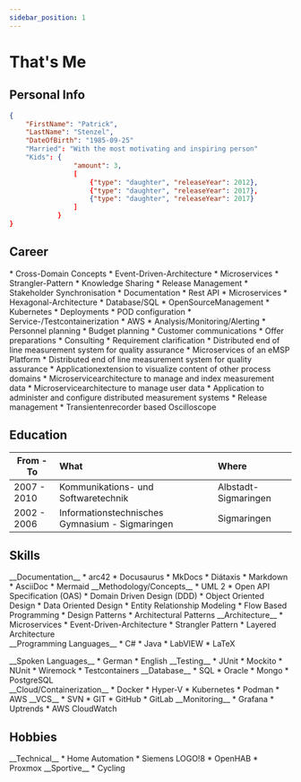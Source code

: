 ```yaml
---
sidebar_position: 1
---
```


# That's Me

## Personal Info
``` json
{
    "FirstName": "Patrick",
    "LastName": "Stenzel",
    "DateOfBirth": "1985-09-25"
    "Married": "With the most motivating and inspiring person"
    "Kids": {
                "amount": 3,
                [
                    {"type": "daughter", "releaseYear": 2012},
                    {"type": "daughter", "releaseYear": 2017},
                    {"type": "daughter", "releaseYear": 2017}
                ]
            }
}
```

## Career

[//]: # (### [Bosch Mobility - Charging Solutions]&#40;https://www.bosch-mobility.de/&#41;)


<Timeline variant="success-dark" horizontal>
  <TimelineItem variant='success' align='right' >
    <TimelineCareerHeaderItem icon='fa-compass-drafting' position='Solution Architect' location='Feuerbach' employeer='Bosch Mobility GmbH' fromDate='06.2024'/>
    * Cross-Domain Concepts
    * Event-Driven-Architecture
    * Microservices
    * Strangler-Pattern
    * Knowledge Sharing
    * Release Management
    * Stakeholder Synchronisation
    * Documentation
  </TimelineItem>

  <TimelineItem variant='success' align='left' >
    <TimelineCareerHeaderItem icon='fa-code' position='Software Developer' location='Feuerbach' employeer='Bosch Mobility GmbH' fromDate='10.2022' />
    * Rest API
    * Microservices
    * Hexagonal-Architecture
    * Database/SQL
    * OpenSourceManagement
  </TimelineItem>

  <TimelineItem variant='success' align='right' >
    <TimelineCareerHeaderItem icon='fa-terminal' position='DevOps' location='Feuerbach' employeer='Bosch Mobility GmbH' fromDate='10.2022'/>
    * Kubernetes
      * Deployments
      * POD configuration
    * Service-/Testcontainerization
    * AWS
    * Analysis/Monitoring/Alerting
  </TimelineItem>
</Timeline>

[//]: # (### [ITK Engineering]&#40;https://www.itk-engineering.de/&#41;)

<Timeline variant="info-light" horizontal>
  <TimelineItem variant='info' align='left' >
    <TimelineCareerHeaderItem icon='fa-chart-pie' position='Technical Projectlead' location='Rülzheim' employeer='ITK Engineering GmbH' fromDate='03.2017' toDate='10.2022' />
    * Personnel planning
    * Budget planning
    * Customer communications
  </TimelineItem>
  <TimelineItem variant='info' align='right' >
    <TimelineCareerHeaderItem icon='fa-comments-dollar' position='Sales Support' location='Rülzheim' employeer='ITK Engineering GmbH' fromDate='03.2017' toDate='10.2022' />
    * Offer preparations
    * Consulting
    * Requirement clarification
  </TimelineItem>
  <TimelineItem variant='info' align='left' >
    <TimelineCareerHeaderItem icon='fa-code' position='Solution Architect' location='Rülzheim' employeer='ITK Engineering GmbH' fromDate='11.2015' toDate='10.2022' />
    * Distributed end of line measurement system for quality assurance
  </TimelineItem>
  <TimelineItem variant='info' align='right' >
    <TimelineCareerHeaderItem icon='fa-code' position='Software Developer' location='Rülzheim' employeer='ITK Engineering GmbH' fromDate='08.2012' toDate='10.2022' />
    * Microservices of an eMSP Platform
    * Distributed end of line measurement system for quality assurance
    * Applicationextension to visualize content of other process domains
    * Microservicearchitecture to manage and index measurement data
    * Microservicearchitecture to manage user data
  </TimelineItem>
</Timeline>

[//]: # (### [ITK Engineering]&#40;https://www.itk-engineering.de/&#41;)

<Timeline variant="primary-darkest" horizontal>
  <TimelineItem variant='primary-darkest' align='left'>
      <TimelineCareerHeaderItem icon='fa-code' position='Software Developer' location='Albstadt-Truchtelfingen' employeer='MF Instruments GmbH' fromDate='08.2008' toDate='08.2012' />
      * Application to administer and configure distributed measurement systems
      * Release management
      * Transientenrecorder based Oscilloscope
  </TimelineItem>
</Timeline>


## Education
| **From - To** | **What**                                         | **Where**             |
|---------------|:-------------------------------------------------|:----------------------|
| 2007 - 2010   | Kommunikations- und Softwaretechnik              | Albstadt-Sigmaringen  |
| 2002 - 2006   | Informationstechnisches Gymnasium - Sigmaringen  | Sigmaringen           |

## Skills

<Columns>
  <Column className='text--left'>
    <Card shadow='tl'>
        <CardHeader>
            <FAIcon icon="fa-solid fa-pen" size="2x" /> __Documentation__
        </CardHeader>
        <CardBody>
            * arc42
            * Docusaurus
            * MkDocs
            * Diátaxis
            * Markdown
            * AsciiDoc
            * Mermaid
        </CardBody>
    </Card>
  </Column>
  <Column className='text--justify'>
    <Card shadow='tl'>
        <CardHeader>
            <FAIcon icon="fa-solid fa-compass-drafting" size="2x" /> __Methodology/Concepts__
        </CardHeader>
        <CardBody>
            * UML 2
            * Open API Specification (OAS)
            * Domain Driven Design (DDD)
            * Object Oriented Design
            * Data Oriented Design
            * Entity Relationship Modeling
            * Flow Based Programming
            * Design Patterns
            * Architectural Patterns
        </CardBody>
    </Card>
  </Column>
  <Column className='text--justify'>
    <Card shadow='tl'>
        <CardHeader>
            <FAIcon icon="fa-solid fa-trowel-bricks" size="2x" /> __Architecture__
        </CardHeader>
        <CardBody>
            * Microservices
            * Event-Driven-Architecture
            * Strangler Pattern
            * Layered Architecture
        </CardBody>
    </Card>
  </Column>
</Columns>

<br/>

<Columns>
  <Column className='text--left'>
    <Card shadow='tl'>
        <CardHeader>
            <FAIcon icon="fa-solid fa-code" size="2x" /> __Programming Languages__
        </CardHeader>
        <CardBody>
            * C#
            * Java
            * LabVIEW
            * LaTeX
        </CardBody>
      </Card>
      <p/>
      <Card shadow='tl'>
        <CardHeader>
            <FAIcon icon="fa-solid fa-language" size="2x" /> __Spoken Languages__
        </CardHeader>
        <CardBody>
            * German
            * English
        </CardBody>
    </Card>
  </Column>
  <Column className='text--justify'>
    <Card shadow='tl'>
        <CardHeader>
            <FAIcon icon="fa-solid fa-flask" size="2x" /> __Testing__
        </CardHeader>
        <CardBody>
            * JUnit
            * Mockito
            * NUnit
            * Wiremock
            * Testcontainers
        </CardBody>
    </Card>
  </Column>
  <Column className='text--justify'>
    <Card shadow='tl'>
        <CardHeader>
            <FAIcon icon="fa-solid fa-database" size="2x" /> __Database__
        </CardHeader>
        <CardBody>
            * SQL
            * Oracle
            * Mongo
            * PostgreSQL
        </CardBody>
    </Card>
  </Column>
</Columns>

<br/>

<Columns>
  <Column className='text--left'>
    <Card shadow='tl'>
        <CardHeader>
            <FAIcon icon="fa-solid fa-cloud" size="2x" /> __Cloud/Containerization__
        </CardHeader>
        <CardBody>
            * Docker
            * Hyper-V
            * Kubernetes
            * Podman
            * AWS
        </CardBody>
    </Card>
  </Column>
  <Column className='text--justify'>
      <Card shadow='tl'>
        <CardHeader>
            <FAIcon icon="fa-solid fa-code-merge" size="2x" /> __VCS__
        </CardHeader>
        <CardBody>
            * SVN
            * GIT
              * GitHub
              * GitLab
        </CardBody>
    </Card>
  </Column>
  <Column className='text--justify'>
      <Card shadow='tl'>
        <CardHeader>
            <FAIcon icon="fa-solid fa-magnifying-glass" size="2x" /> __Monitoring__
        </CardHeader>
        <CardBody>
            * Grafana
            * Uptrends
            * AWS CloudWatch
        </CardBody>
    </Card>
  </Column>
</Columns>

## Hobbies

<Columns>
  <Column>
    <Card shadow='tl'>
      <CardHeader>
          <FAIcon icon='fa-solid fa-gears' size="2x" /> __Technical__
      </CardHeader>
      <CardBody>
        * Home Automation
          * Siemens LOGO!8
          * OpenHAB
        * Proxmox
      </CardBody>
    </Card>
  </Column>
  <Column>
      <Card shadow='tl'>
      <CardHeader>
          <FAIcon icon='fa-solid fa-person-biking' size="2x" /> __Sportive__
      </CardHeader>
      <CardBody>
        * Cycling
      </CardBody>
      </Card>
  </Column>
  <Column />
</Columns>
